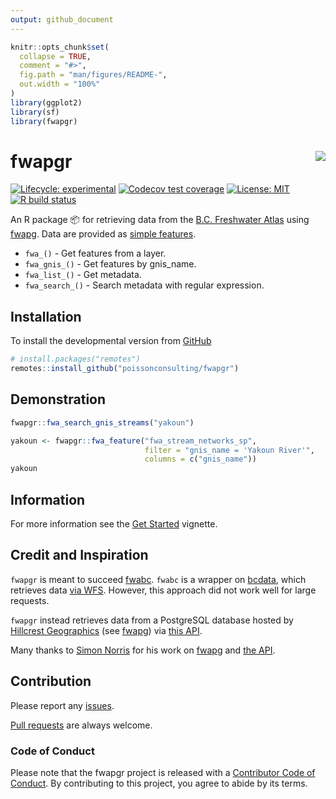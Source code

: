 ```yaml
---
output: github_document
---
```


<!-- README.md is generated from README.Rmd. Please edit that file -->

```r
knitr::opts_chunk$set(
  collapse = TRUE,
  comment = "#>",
  fig.path = "man/figures/README-",
  out.width = "100%"
)
library(ggplot2)
library(sf)
library(fwapgr)
```

# fwapgr <img src="man/figures/logo.png" align="right" />

<!-- badges: start -->
[![Lifecycle: experimental](https://img.shields.io/badge/lifecycle-experimental-orange.svg)](https://www.tidyverse.org/lifecycle/#experimental)
[![Codecov test coverage](https://codecov.io/gh/poissonconsulting/fwapgr/branch/master/graph/badge.svg)](https://codecov.io/gh/poissonconsulting/fwapgr?branch=master)
[![License: MIT](https://img.shields.io/badge/License-MIT-green.svg)](https://opensource.org/licenses/MIT)
[![R build status](https://github.com/poissonconsulting/fwapgr/workflows/R-CMD-check/badge.svg)](https://github.com/poissonconsulting/fwapgr/actions)
<!-- badges: end -->

An R package 📦 for retrieving data from the [B.C. Freshwater Atlas](https://www2.gov.bc.ca/gov/content/data/geographic-data-services/topographic-data/freshwater) using [fwapg](https://github.com/smnorris/fwapg). Data are provided as [simple features](https://github.com/r-spatial/sf).  

- `fwa_()` - Get features from a layer.
- `fwa_gnis_()` - Get features by gnis_name.
- `fwa_list_()` - Get metadata.
- `fwa_search_()` - Search metadata with regular expression.

## Installation

To install the developmental version from [GitHub](https://github.com/poissonconsulting/fwapgr)
```r
# install.packages("remotes")
remotes::install_github("poissonconsulting/fwapgr")
```

## Demonstration
```r
fwapgr::fwa_search_gnis_streams("yakoun")

yakoun <- fwapgr::fwa_feature("fwa_stream_networks_sp", 
                              filter = "gnis_name = 'Yakoun River'", 
                              columns = c("gnis_name"))
yakoun
```

## Information

For more information see the [Get Started](https://poissonconsulting.github.io/fwapgr/articles/fwapgr.html) vignette.

## Credit and Inspiration
`fwapgr` is meant to succeed [fwabc](https://github.com/poissonconsulting/fwabc). `fwabc` is a wrapper on [bcdata](https://github.com/bcgov/bcdata), which retrieves data [via WFS](https://openmaps.gov.bc.ca/geo/pub/wfs?service=WFS&version=2.0.0&request=GetFeature&typeName=WHSE_BASEMAPPING.FWA_LAKES_POLY&outputFormat=json&SRSNAME=epsg%3A3005&CQL_FILTER=GNIS_NAME_1=%27Quamichan%20Lake%27). However, this approach did not work well for large requests. 

`fwapgr` instead retrieves data from a PostgreSQL database hosted by [Hillcrest Geographics](https://hillcrestgeo.ca/main/) (see [fwapg](https://github.com/smnorris/fwapg)) via [this API](https://hillcrestgeo.ca/fwa/).

Many thanks to [Simon Norris](https://github.com/smnorris/fwapg) for his work on [fwapg](https://github.com/smnorris/fwapg) and [the API](https://hillcrestgeo.ca/fwa/).

## Contribution

Please report any [issues](https://github.com/poissonconsulting/fwapgr/issues).

[Pull requests](https://github.com/poissonconsulting/fwapgr/pulls) are always welcome.

### Code of Conduct

Please note that the fwapgr project is released with a [Contributor Code of Conduct](https://www.contributor-covenant.org/version/1/0/0/code-of-conduct/). By contributing to this project, you agree to abide by its terms.
